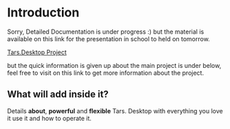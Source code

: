 
# Introduction
 
Sorry, Detailed Documentation is under progress :) but the material is available on this link for the presentation in school to held on tomorrow.

[Tars.Desktop Project](https://docs.google.com/document/d/1ub3f-cJVsA3rWvTEHP2Uh0agKEOoSzBtfxMYbbbrvF8/edit?usp=sharing)


but the quick information is given up about the main project is under below, feel free to visit on this link to get more information about the project.



## What will add inside it?

Details **about**, **powerful** and **flexible** Tars. Desktop with everything you love it use it and how to operate it.

